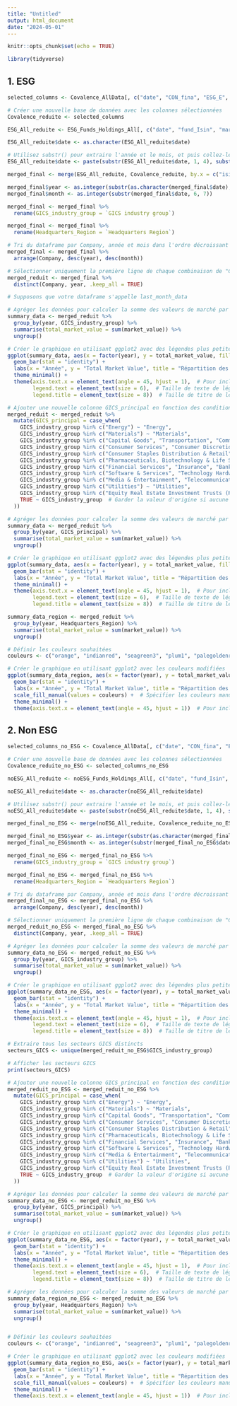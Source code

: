 ```yaml
---
title: "Untitled"
output: html_document
date: "2024-05-01"
---
```


```r
knitr::opts_chunk$set(echo = TRUE)
```

```r
library(tidyverse)
```

## 1. ESG


```r
selected_columns <- Covalence_AllData[, c("date", "CON_fina", "ESG_E", "CON_E", "Company", "ISIN", "GICS industry group", "Headquarters Region")]

# Créer une nouvelle base de données avec les colonnes sélectionnées
Covalence_reduite <- selected_columns
```
```r
ESG_All_reduite <- ESG_Funds_Holdings_All[, c("date", "fund_Isin", "market_value", "isin", "quantity")]
```

```r
ESG_All_reduite$date <- as.character(ESG_All_reduite$date)

# Utilisez substr() pour extraire l'année et le mois, et puis collez-les ensemble avec un tiret.
ESG_All_reduite$date <- paste(substr(ESG_All_reduite$date, 1, 4), substr(ESG_All_reduite$date, 5, 6), sep="-")
```

 
```r
merged_final <- merge(ESG_All_reduite, Covalence_reduite, by.x = c("isin", "date"), by.y = c("ISIN", "date"))
```

```r
merged_final$year <- as.integer(substr(as.character(merged_final$date), 1, 4))
merged_final$month <- as.integer(substr(merged_final$date, 6, 7))
```
```r
merged_final <- merged_final %>%
  rename(GICS_industry_group = `GICS industry group`)
```
```r
merged_final <- merged_final %>%
  rename(Headquarters_Region = `Headquarters Region`)
```

```r

# Tri du dataframe par Company, année et mois dans l'ordre décroissant
merged_final <- merged_final %>%
  arrange(Company, desc(year), desc(month))

# Sélectionner uniquement la première ligne de chaque combinaison de "Company" et "year"
merged_reduit <- merged_final %>%
  distinct(Company, year, .keep_all = TRUE)

```


```r

# Supposons que votre dataframe s'appelle last_month_data

# Agréger les données pour calculer la somme des valeurs de marché par année et secteur GICS
summary_data <- merged_reduit %>%
  group_by(year, GICS_industry_group) %>%
  summarise(total_market_value = sum(market_value)) %>%
  ungroup()

# Créer le graphique en utilisant ggplot2 avec des légendes plus petites
ggplot(summary_data, aes(x = factor(year), y = total_market_value, fill = GICS_industry_group)) +
  geom_bar(stat = "identity") +
  labs(x = "Année", y = "Total Market Value", title = "Répartition des Market Values par Secteur GICS pour Chaque Année (ESG)") +
  theme_minimal() +
  theme(axis.text.x = element_text(angle = 45, hjust = 1),  # Pour incliner les étiquettes de l'axe x pour une meilleure lisibilité
        legend.text = element_text(size = 6),  # Taille de texte de légende plus petite
        legend.title = element_text(size = 8))  # Taille de titre de légende plus petite


```


```r
# Ajouter une nouvelle colonne GICS_principal en fonction des conditions spécifiées
merged_reduit <- merged_reduit %>%
  mutate(GICS_principal = case_when(
    GICS_industry_group %in% c("Energy") ~ "Energy",
    GICS_industry_group %in% c("Materials") ~ "Materials",
    GICS_industry_group %in% c("Capital Goods", "Transportation", "Commercial & Professional Services") ~ "Industrials",
    GICS_industry_group %in% c("Consumer Services", "Consumer Discretionary Distribution & Retail", "Consumer Durables & Apparel", "Automobiles & Components") ~ "Consumer Discretionary",
    GICS_industry_group %in% c("Consumer Staples Distribution & Retail", "Food, Beverage & Tobacco", "Household & Personal Products") ~ "Consumer Staples",
    GICS_industry_group %in% c("Pharmaceuticals, Biotechnology & Life Sciences", "Health Care Equipment & Services") ~ "Health Care",
    GICS_industry_group %in% c("Financial Services", "Insurance", "Banks") ~ "Financials",
    GICS_industry_group %in% c("Software & Services", "Technology Hardware & Equipment", "Semiconductors & Semiconductor Equipment") ~ "Information & Technology",
    GICS_industry_group %in% c("Media & Entertainment", "Telecommunication Services") ~ "Communication Services",
    GICS_industry_group %in% c("Utilities") ~ "Utilities",
    GICS_industry_group %in% c("Equity Real Estate Investment Trusts (REITs)","Semiconductors & Semiconductor Equipment") ~ "Real Estate",
    TRUE ~ GICS_industry_group  # Garder la valeur d'origine si aucune des conditions ci-dessus n'est remplie
  ))

```

```r

# Agréger les données pour calculer la somme des valeurs de marché par année et secteur GICS
summary_data <- merged_reduit %>%
  group_by(year, GICS_principal) %>%
  summarise(total_market_value = sum(market_value)) %>%
  ungroup()

# Créer le graphique en utilisant ggplot2 avec des légendes plus petites
ggplot(summary_data, aes(x = factor(year), y = total_market_value, fill = GICS_principal)) +
  geom_bar(stat = "identity") +
  labs(x = "Année", y = "Total Market Value", title = "Répartition des Market Values par Secteur GICS pour Chaque Année (ESG)") +
  theme_minimal() +
  theme(axis.text.x = element_text(angle = 45, hjust = 1),  # Pour incliner les étiquettes de l'axe x pour une meilleure lisibilité
        legend.text = element_text(size = 6),  # Taille de texte de légende plus petite
        legend.title = element_text(size = 8))  # Taille de titre de légende plus petite


```


```r
summary_data_region <- merged_reduit %>%
  group_by(year, Headquarters_Region) %>%
  summarise(total_market_value = sum(market_value)) %>%
  ungroup()
```


```r
# Définir les couleurs souhaitées
couleurs <- c("orange", "indianred", "seagreen3", "plum1", "palegoldenrod")  # Par exemple, vous pouvez changer ces valeurs

# Créer le graphique en utilisant ggplot2 avec les couleurs modifiées
ggplot(summary_data_region, aes(x = factor(year), y = total_market_value, fill = Headquarters_Region)) +
  geom_bar(stat = "identity") +
  labs(x = "Année", y = "Total Market Value", title = "Répartition des Market Values par Région pour chaque année (ESG)") +
  scale_fill_manual(values = couleurs) +  # Spécifier les couleurs manuellement
  theme_minimal() +
  theme(axis.text.x = element_text(angle = 45, hjust = 1))  # Pour incliner les étiquettes de l'axe x pour une meilleure lisibilité


```



## 2. Non ESG



```r
selected_columns_no_ESG <- Covalence_AllData[, c("date", "CON_fina", "ESG_E", "CON_E", "Company", "ISIN", "GICS industry group", "Headquarters Region")]

# Créer une nouvelle base de données avec les colonnes sélectionnées
Covalence_reduite_no_ESG <- selected_columns_no_ESG
```
```r
noESG_All_reduite <- noESG_Funds_Holdings_All[, c("date", "fund_Isin", "market_value", "isin", "quantity")]
```

```r
noESG_All_reduite$date <- as.character(noESG_All_reduite$date)

# Utilisez substr() pour extraire l'année et le mois, et puis collez-les ensemble avec un tiret.
noESG_All_reduite$date <- paste(substr(noESG_All_reduite$date, 1, 4), substr(noESG_All_reduite$date, 5, 6), sep="-")
```

 
```r
merged_final_no_ESG <- merge(noESG_All_reduite, Covalence_reduite_no_ESG, by.x = c("isin", "date"), by.y = c("ISIN", "date"))
```

```r
merged_final_no_ESG$year <- as.integer(substr(as.character(merged_final_no_ESG$date), 1, 4))
merged_final_no_ESG$month <- as.integer(substr(merged_final_no_ESG$date, 6, 7))
```
```r
merged_final_no_ESG <- merged_final_no_ESG %>%
  rename(GICS_industry_group = `GICS industry group`)
```
```r
merged_final_no_ESG <- merged_final_no_ESG %>%
  rename(Headquarters_Region = `Headquarters Region`)
```

```r

# Tri du dataframe par Company, année et mois dans l'ordre décroissant
merged_final_no_ESG <- merged_final_no_ESG %>%
  arrange(Company, desc(year), desc(month))

# Sélectionner uniquement la première ligne de chaque combinaison de "Company" et "year"
merged_reduit_no_ESG <- merged_final_no_ESG %>%
  distinct(Company, year, .keep_all = TRUE)

```


```r

# Agréger les données pour calculer la somme des valeurs de marché par année et secteur GICS
summary_data_no_ESG <- merged_reduit_no_ESG %>%
  group_by(year, GICS_industry_group) %>%
  summarise(total_market_value = sum(market_value)) %>%
  ungroup()

# Créer le graphique en utilisant ggplot2 avec des légendes plus petites
ggplot(summary_data_no_ESG, aes(x = factor(year), y = total_market_value, fill = GICS_industry_group)) +
  geom_bar(stat = "identity") +
  labs(x = "Année", y = "Total Market Value", title = "Répartition des Market Values par Secteur GICS pour Chaque Année (non ESG)") +
  theme_minimal() +
  theme(axis.text.x = element_text(angle = 45, hjust = 1),  # Pour incliner les étiquettes de l'axe x pour une meilleure lisibilité
        legend.text = element_text(size = 6),  # Taille de texte de légende plus petite
        legend.title = element_text(size = 8))  # Taille de titre de légende plus petite


```
```r
# Extraire tous les secteurs GICS distincts
secteurs_GICS <- unique(merged_reduit_no_ESG$GICS_industry_group)

# Afficher les secteurs GICS
print(secteurs_GICS)

```

```r
# Ajouter une nouvelle colonne GICS_principal en fonction des conditions spécifiées
merged_reduit_no_ESG <- merged_reduit_no_ESG %>%
  mutate(GICS_principal = case_when(
    GICS_industry_group %in% c("Energy") ~ "Energy",
    GICS_industry_group %in% c("Materials") ~ "Materials",
    GICS_industry_group %in% c("Capital Goods", "Transportation", "Commercial & Professional Services") ~ "Industrials",
    GICS_industry_group %in% c("Consumer Services", "Consumer Discretionary Distribution & Retail", "Consumer Durables & Apparel", "Automobiles & Components") ~ "Consumer Discretionary",
    GICS_industry_group %in% c("Consumer Staples Distribution & Retail", "Food, Beverage & Tobacco", "Household & Personal Products") ~ "Consumer Staples",
    GICS_industry_group %in% c("Pharmaceuticals, Biotechnology & Life Sciences", "Health Care Equipment & Services") ~ "Health Care",
    GICS_industry_group %in% c("Financial Services", "Insurance", "Banks") ~ "Financials",
    GICS_industry_group %in% c("Software & Services", "Technology Hardware & Equipment", "Semiconductors & Semiconductor Equipment") ~ "Information & Technology",
    GICS_industry_group %in% c("Media & Entertainment", "Telecommunication Services") ~ "Communication Services",
    GICS_industry_group %in% c("Utilities") ~ "Utilities",
    GICS_industry_group %in% c("Equity Real Estate Investment Trusts (REITs)","Semiconductors & Semiconductor Equipment") ~ "Real Estate",
    TRUE ~ GICS_industry_group  # Garder la valeur d'origine si aucune des conditions ci-dessus n'est remplie
  ))

```

```r

# Agréger les données pour calculer la somme des valeurs de marché par année et secteur GICS
summary_data_no_ESG <- merged_reduit_no_ESG %>%
  group_by(year, GICS_principal) %>%
  summarise(total_market_value = sum(market_value)) %>%
  ungroup()

# Créer le graphique en utilisant ggplot2 avec des légendes plus petites
ggplot(summary_data_no_ESG, aes(x = factor(year), y = total_market_value, fill = GICS_principal)) +
  geom_bar(stat = "identity") +
  labs(x = "Année", y = "Total Market Value", title = "Répartition des Market Values par Secteur GICS pour Chaque Année (non ESG)") +
  theme_minimal() +
  theme(axis.text.x = element_text(angle = 45, hjust = 1),  # Pour incliner les étiquettes de l'axe x pour une meilleure lisibilité
        legend.text = element_text(size = 6),  # Taille de texte de légende plus petite
        legend.title = element_text(size = 8))  # Taille de titre de légende plus petite


```





```r
# Agréger les données pour calculer la somme des valeurs de marché par année et secteur GICS
summary_data_region_no_ESG <- merged_reduit_no_ESG %>%
  group_by(year, Headquarters_Region) %>%
  summarise(total_market_value = sum(market_value)) %>%
  ungroup()


# Définir les couleurs souhaitées
couleurs <- c("orange", "indianred", "seagreen3", "plum1", "palegoldenrod")  # Par exemple, vous pouvez changer ces valeurs

# Créer le graphique en utilisant ggplot2 avec les couleurs modifiées
ggplot(summary_data_region_no_ESG, aes(x = factor(year), y = total_market_value, fill = Headquarters_Region)) +
  geom_bar(stat = "identity") +
  labs(x = "Année", y = "Total Market Value", title = "Répartition des Market Values par Région pour chaque année (nonESG)") +
  scale_fill_manual(values = couleurs) +  # Spécifier les couleurs manuellement
  theme_minimal() +
  theme(axis.text.x = element_text(angle = 45, hjust = 1))  # Pour incliner les étiquettes de l'axe x pour une meilleure lisibilité


```








